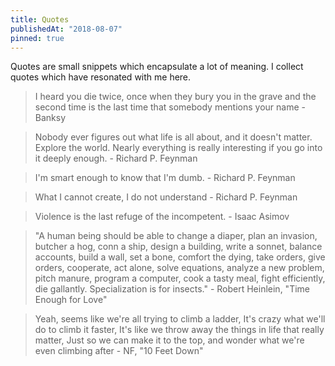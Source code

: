 ```yaml
---
title: Quotes
publishedAt: "2018-08-07"
pinned: true
---
```


Quotes are small snippets which encapsulate a lot of meaning. I collect quotes
which have resonated with me here.

> I heard you die twice, once when they bury you in the grave and the second time is the last time that somebody mentions your name - Banksy

> Nobody ever figures out what life is all about, and it doesn't matter. Explore the world. Nearly everything is really interesting if you go into it deeply enough. - Richard P. Feynman

> I'm smart enough to know that I'm dumb. - Richard P. Feynman

> What I cannot create, I do not understand - Richard P. Feynman

> Violence is the last refuge of the incompetent. - Isaac Asimov

> "A human being should be able to change a diaper, plan an invasion, butcher a hog, conn a ship, design a building, write a sonnet, balance accounts, build a wall, set a bone, comfort the dying, take orders, give orders, cooperate, act alone, solve equations, analyze a new problem, pitch manure, program a computer, cook a tasty meal, fight efficiently, die gallantly. Specialization is for insects." - Robert Heinlein, "Time Enough for Love"

> Yeah, seems like we're all trying to climb a ladder, It's crazy what we'll do to climb it faster, It's like we throw away the things in life that really matter, Just so we can make it to the top, and wonder what we're even climbing after - NF, "10 Feet Down"

